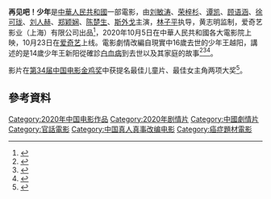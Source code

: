 '''再见吧！少年'''是[[中華人民共和國|中華人民共和國]]一部電影，由[[刘敏涛|刘敏涛]]、[[荣梓杉|荣梓杉]]、[[谭凯|谭凯]]、[[顾语涵|顾语涵]]、[[徐可珑|徐可珑]]、[[刘人赫|刘人赫]]、[[郑颖娴|郑颖娴]]、[[陈楚生|陈楚生]]、[[斯外戈|斯外戈]]主演，[[林子平|林子平]]执导，黄志明监制，爱奇艺影业（上海）有限公司出品<ref>{{cite news |title=《再见吧！少年》定档 刘敏涛、荣梓杉等领衔主演 |url=https://www.sohu.com/a/420841898_123753 |publisher=中國新聞網 |accessdate=2021-04-11 |archive-date=2021-04-11 |archive-url=https://web.archive.org/web/20210411040019/https://www.sohu.com/a/420841898_123753 }}</ref>，2020年10月5日在中華人民共和國各大電影院上映，10月23日在[[爱奇艺|爱奇艺]]上线。電影劇情改編自現實中16歲去世的少年王越阳，講述的是14歲少年王新阳從確診[[白血病|白血病]]到去世以及其家庭的故事<ref>{{cite news |title=《再见吧！少年》：如何与爱人告别 |url=https://www.thepaper.cn/newsDetail_forward_9471105 |publisher=澎湃新闻 |accessdate=2021-04-11 |archive-date=2021-04-11 |archive-url=https://web.archive.org/web/20210411040022/https://www.thepaper.cn/newsDetail_forward_9471105 }}</ref><ref>{{cite news |title=电影《再见吧！少年》开播 原型人物故事揭晓 |url=http://ent.people.com.cn/n1/2020/1024/c1012-31904341.html |publisher=中國新聞網 |accessdate=2021-04-11 |archive-date=2021-04-11 |archive-url=https://web.archive.org/web/20210411040020/http://ent.people.com.cn/n1/2020/1024/c1012-31904341.html }}</ref><ref>{{cite news |title=影片《再见吧！少年》将上线 |url=http://www.xinhuanet.com/ent/2020-10/19/c_1126629496.htm |publisher=中國新聞網 |accessdate=2021-04-11 |archive-date=2020-11-23 |archive-url=https://web.archive.org/web/20201123174817/http://www.xinhuanet.com/ent/2020-10/19/c_1126629496.htm }}</ref>。

影片在[[第34届中国电影金鸡奖|第34届中国电影金鸡奖]]中获提名最佳儿童片、最佳女主角两项大奖<ref>{{cite web |title=金鸡奖公布提名名单，《悬崖之上》《中国医生》等争夺最佳故事片奖 |url=http://content.mtime.com/article/228783756 |website=Mtime时光网 |accessdate=2021-12-05 |date=2021-11-29 |archive-date=2022-01-09 |archive-url=https://web.archive.org/web/20220109173915/http://content.mtime.com/article/228783756 }}</ref>。

== 參考資料 ==
{{Reflist|2}}


[[Category:2020年中国电影作品|Category:2020年中国电影作品]]
[[Category:2020年剧情片|Category:2020年剧情片]]
[[Category:中國劇情片|Category:中國劇情片]]
[[Category:官話電影|Category:官話電影]]
[[Category:中国真人真事改编电影|Category:中国真人真事改编电影]]
[[Category:癌症題材電影|Category:癌症題材電影]]